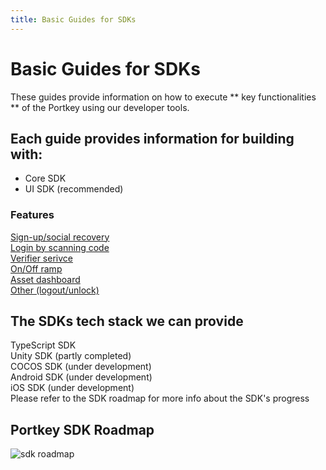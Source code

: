 ```yaml
---
title: Basic Guides for SDKs
---
```


# Basic Guides for SDKs

These guides provide information on how to execute ** key functionalities ** of the Portkey using our developer tools.

## Each guide provides information for building with:

- Core SDK
- UI SDK (recommended)

### Features

[Sign-up/social recovery](docs/OverviewPortkey/start-here.mdx)  
[Login by scanning code](docs/OverviewPortkey/start-here.mdx)  
[Verifier serivce](docs/OverviewPortkey/start-here.mdx)  
[On/Off ramp](docs/OverviewPortkey/start-here.mdx)  
[Asset dashboard](docs/OverviewPortkey/start-here.mdx)  
[Other (logout/unlock)](docs/OverviewPortkey/start-here.mdx)

## The SDKs tech stack we can provide

TypeScript SDK  
Unity SDK (partly completed)  
COCOS SDK (under development)  
Android SDK (under development)  
iOS SDK (under development)  
Please refer to the SDK roadmap for more info about the SDK's progress

## Portkey SDK Roadmap

![sdk roadmap](/img/sdk-roadmap.png)
